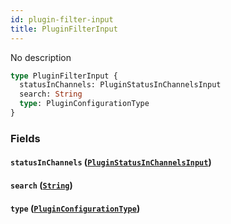 ```yaml
---
id: plugin-filter-input
title: PluginFilterInput
---
```


No description

```graphql
type PluginFilterInput {
  statusInChannels: PluginStatusInChannelsInput
  search: String
  type: PluginConfigurationType
}
```

### Fields

#### `statusInChannels` ([`PluginStatusInChannelsInput`](/docs/developer/api-reference/inputs/plugin-status-in-channels-input))

#### `search` ([`String`](/docs/developer/api-reference/scalars/string))

#### `type` ([`PluginConfigurationType`](/docs/developer/api-reference/enums/plugin-configuration-type))
